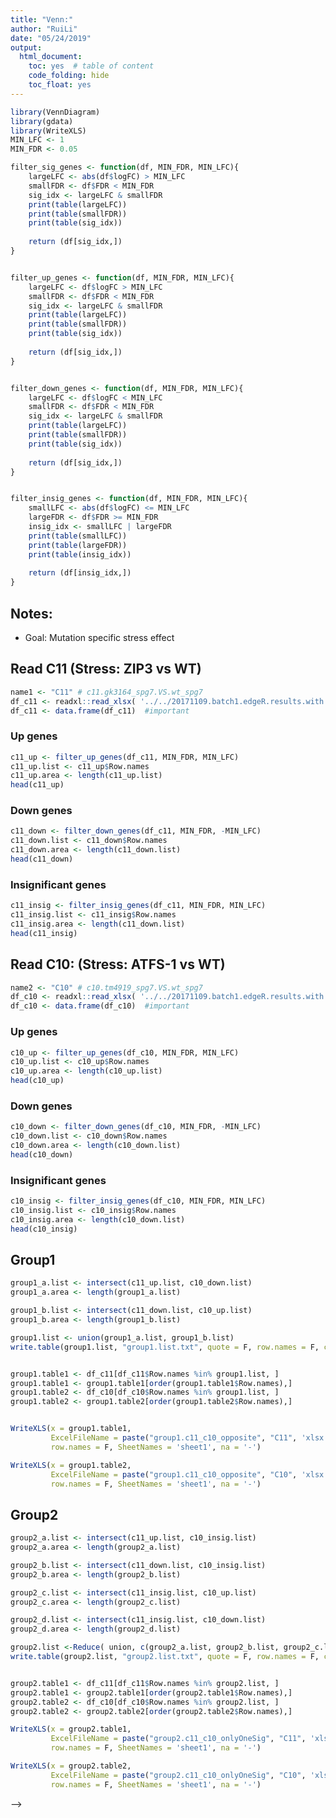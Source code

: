 ```yaml
---
title: "Venn:"
author: "RuiLi"
date: "05/24/2019"
output:
  html_document:
    toc: yes  # table of content
    code_folding: hide
    toc_float: yes
---
```


```r
library(VennDiagram)
library(gdata)
library(WriteXLS)
MIN_LFC <- 1
MIN_FDR <- 0.05

filter_sig_genes <- function(df, MIN_FDR, MIN_LFC){
    largeLFC <- abs(df$logFC) > MIN_LFC 
    smallFDR <- df$FDR < MIN_FDR
    sig_idx <- largeLFC & smallFDR
    print(table(largeLFC))
    print(table(smallFDR))
    print(table(sig_idx))
    
    return (df[sig_idx,])
}


filter_up_genes <- function(df, MIN_FDR, MIN_LFC){
    largeLFC <- df$logFC > MIN_LFC 
    smallFDR <- df$FDR < MIN_FDR
    sig_idx <- largeLFC & smallFDR
    print(table(largeLFC))
    print(table(smallFDR))
    print(table(sig_idx))
    
    return (df[sig_idx,])
}


filter_down_genes <- function(df, MIN_FDR, MIN_LFC){
    largeLFC <- df$logFC < MIN_LFC 
    smallFDR <- df$FDR < MIN_FDR
    sig_idx <- largeLFC & smallFDR
    print(table(largeLFC))
    print(table(smallFDR))
    print(table(sig_idx))
    
    return (df[sig_idx,])
}


filter_insig_genes <- function(df, MIN_FDR, MIN_LFC){
    smallLFC <- abs(df$logFC) <= MIN_LFC 
    largeFDR <- df$FDR >= MIN_FDR
    insig_idx <- smallLFC | largeFDR
    print(table(smallLFC))
    print(table(largeFDR))
    print(table(insig_idx))
    
    return (df[insig_idx,])
}

```

## Notes:
- Goal: Mutation specific stress effect



## Read C11 (Stress: ZIP3 vs WT)
```r
name1 <- "C11" # c11.gk3164_spg7.VS.wt_spg7
df_c11 <- readxl::read_xlsx( '../../20171109.batch1.edgeR.results.with.CPM-2.xlsx', na='-', sheet=11)  # na term important
df_c11 <- data.frame(df_c11)  #important
```

### Up genes
```r
c11_up <- filter_up_genes(df_c11, MIN_FDR, MIN_LFC)
c11_up.list <- c11_up$Row.names
c11_up.area <- length(c11_up.list)
head(c11_up)
```

### Down genes
```r
c11_down <- filter_down_genes(df_c11, MIN_FDR, -MIN_LFC)
c11_down.list <- c11_down$Row.names
c11_down.area <- length(c11_down.list)
head(c11_down)
```

### Insignificant genes
```r
c11_insig <- filter_insig_genes(df_c11, MIN_FDR, MIN_LFC)
c11_insig.list <- c11_insig$Row.names
c11_insig.area <- length(c11_down.list)
head(c11_insig)
```


## Read C10: (Stress: ATFS-1 vs WT) 
```r
name2 <- "C10" # c10.tm4919_spg7.VS.wt_spg7
df_c10 <- readxl::read_xlsx( '../../20171109.batch1.edgeR.results.with.CPM-2.xlsx', na='-', sheet=10)  # na term important
df_c10 <- data.frame(df_c10)  #important
```


### Up genes
```r
c10_up <- filter_up_genes(df_c10, MIN_FDR, MIN_LFC)
c10_up.list <- c10_up$Row.names
c10_up.area <- length(c10_up.list)
head(c10_up)
```

### Down genes
```r
c10_down <- filter_down_genes(df_c10, MIN_FDR, -MIN_LFC)
c10_down.list <- c10_down$Row.names
c10_down.area <- length(c10_down.list)
head(c10_down)
```

### Insignificant genes
```r
c10_insig <- filter_insig_genes(df_c10, MIN_FDR, MIN_LFC)
c10_insig.list <- c10_insig$Row.names
c10_insig.area <- length(c10_down.list)
head(c10_insig)
```






## Group1
```r
group1_a.list <- intersect(c11_up.list, c10_down.list)
group1_a.area <- length(group1_a.list)

group1_b.list <- intersect(c11_down.list, c10_up.list)
group1_b.area <- length(group1_b.list)

group1.list <- union(group1_a.list, group1_b.list)
write.table(group1.list, "group1.list.txt", quote = F, row.names = F, col.names = F)


group1.table1 <- df_c11[df_c11$Row.names %in% group1.list, ]
group1.table1 <- group1.table1[order(group1.table1$Row.names),]
group1.table2 <- df_c10[df_c10$Row.names %in% group1.list, ]
group1.table2 <- group1.table2[order(group1.table2$Row.names),]


WriteXLS(x = group1.table1, 
         ExcelFileName = paste("group1.c11_c10_opposite", "C11", 'xlsx', sep = '.'), 
         row.names = F, SheetNames = 'sheet1', na = '-')

WriteXLS(x = group1.table2, 
         ExcelFileName = paste("group1.c11_c10_opposite", "C10", 'xlsx', sep = '.'), 
         row.names = F, SheetNames = 'sheet1', na = '-')
```


## Group2
```r
group2_a.list <- intersect(c11_up.list, c10_insig.list)
group2_a.area <- length(group2_a.list)

group2_b.list <- intersect(c11_down.list, c10_insig.list)
group2_b.area <- length(group2_b.list)

group2_c.list <- intersect(c11_insig.list, c10_up.list)
group2_c.area <- length(group2_c.list)

group2_d.list <- intersect(c11_insig.list, c10_down.list)
group2_d.area <- length(group2_d.list)

group2.list <-Reduce( union, c(group2_a.list, group2_b.list, group2_c.list, group2_d.list))
write.table(group2.list, "group2.list.txt", quote = F, row.names = F, col.names = F)


group2.table1 <- df_c11[df_c11$Row.names %in% group2.list, ]
group2.table1 <- group2.table1[order(group2.table1$Row.names),]
group2.table2 <- df_c10[df_c10$Row.names %in% group2.list, ]
group2.table2 <- group2.table2[order(group2.table2$Row.names),]

WriteXLS(x = group2.table1, 
         ExcelFileName = paste("group2.c11_c10_onlyOneSig", "C11", 'xlsx', sep = '.'), 
         row.names = F, SheetNames = 'sheet1', na = '-')

WriteXLS(x = group2.table2, 
         ExcelFileName = paste("group2.c11_c10_onlyOneSig", "C10", 'xlsx', sep = '.'), 
         row.names = F, SheetNames = 'sheet1', na = '-')
```


<!-- ## Venn plot -->
<!-- ```{r} -->
<!-- pdf("venn.pdf") -->
<!-- ## A more complicated diagram Demonstrating external area labels -->
<!-- venn.plot <- draw.pairwise.venn(area1           = area1, -->
<!--                                 area2           = area2, -->
<!--                                 cross.area      = overlap_area, -->
<!--                                 category        = c(name1, name2), -->
<!--                                 fill            = c("blue", "red"), -->
<!--                                 lty             = c("solid", 'solid'), -->
<!--                                 scaled = F, -->
<!--                                 alpha = 0.5, -->
<!--                                 cex             = 2,  # size of label -->
<!--                                 cat.cex         = 2,  # size of category names -->
<!--                                 cat.pos         = c(0, 0), -->
<!--                                 cat.dist        = 0.03, -->
<!--                                 # cat.just        = list(c(0, 0), c(0.5, 0)), -->
<!--                                 # ext.pos         = 0, -->
<!--                                 # ext.dist        = -0.05, -->
<!--                                 # ext.length      = 0.85, -->
<!--                                 # ext.line.lwd    = 2, -->
<!--                                 # ext.line.lty    = "dashed" -->
<!--                                ) -->
<!-- dev.off() -->
<!-- <!-- ``` --> -->
<!-- # Save Gene List -->
<!-- ## df_c11 specific -->
<!-- ```{r} -->
<!-- df1_specific <- data.frame(X=setdiff(list1, list2)) -->
<!-- df1_specific <- merge(df_c11, df1_specific, by.x = 1, by.y = 1) -->

<!-- WriteXLS(x = df1_specific,  -->
<!--          ExcelFileName = paste(name1, "specific", 'xlsx', sep = '.'),  -->
<!--          row.names = F, SheetNames = 'sheet1', na = '-') -->
<!-- ``` -->

<!-- ## df_c10 specific -->
<!-- ```{r} -->
<!-- df2_specific <- data.frame(X=setdiff(list2, list1)) -->
<!-- df2_specific <- merge(df_c10, df2_specific, by.x = 1, by.y = 1) -->

<!-- WriteXLS(x = df2_specific,  -->
<!--          ExcelFileName = paste(name2, "specific", 'xlsx', sep = '.'),  -->
<!--          row.names = F, SheetNames = 'sheet1', na = '-') -->
<!-- ``` -->


<!-- ## Overlap in df_c11 -->
<!-- ```{r} -->
<!-- df_overlap1 <- data.frame(X=intersect(list2, list1)) -->
<!-- df_overlap1 <- merge(df_c11, df_overlap1, by.x = 1, by.y = 1) -->

<!-- WriteXLS(x = df_overlap1,  -->
<!--          ExcelFileName = paste("overlap", name1, 'xlsx', sep = '.'),  -->
<!--          row.names = F, SheetNames = 'sheet1', na = '-') -->
<!-- ``` -->



<!-- ## Overlap in df_c10 -->
<!-- ```{r} -->
<!-- df_overlap2 <- data.frame(X=intersect(list2, list1)) -->
<!-- df_overlap2 <- merge(df_c10, df_overlap2, by.x = 1, by.y = 1) -->

<!-- WriteXLS(x = df_overlap2,  -->
<!--          ExcelFileName = paste("overlap", name2, 'xlsx', sep = '.'),  -->
<!--          row.names = F, SheetNames = 'sheet1', na = '-') -->
<!-- ``` -->


